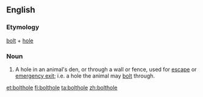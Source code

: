 {{also|bolt-hole}}
==English==

===Etymology===
[[bolt]] + [[hole]]

===Noun===
{{en-noun|head=[[bolt]][[hole]]}}

# A hole in an animal's den, or through a wall or fence, used for [[escape]] or [[emergency exit]]; i.e. a hole the animal may [[bolt]] through.

[[et:bolthole]]
[[fi:bolthole]]
[[ta:bolthole]]
[[zh:bolthole]]